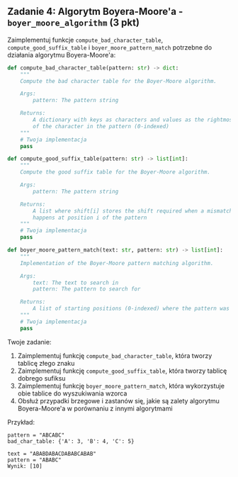 ## Zadanie 4: Algorytm Boyera-Moore'a - `boyer_moore_algorithm` (3 pkt)

Zaimplementuj funkcje `compute_bad_character_table`, `compute_good_suffix_table` i `boyer_moore_pattern_match` potrzebne do działania algorytmu Boyera-Moore'a:

```python
def compute_bad_character_table(pattern: str) -> dict:
    """
    Compute the bad character table for the Boyer-Moore algorithm.

    Args:
        pattern: The pattern string

    Returns:
        A dictionary with keys as characters and values as the rightmost position
        of the character in the pattern (0-indexed)
    """
    # Twoja implementacja
    pass

def compute_good_suffix_table(pattern: str) -> list[int]:
    """
    Compute the good suffix table for the Boyer-Moore algorithm.

    Args:
        pattern: The pattern string

    Returns:
        A list where shift[i] stores the shift required when a mismatch
        happens at position i of the pattern
    """
    # Twoja implementacja
    pass

def boyer_moore_pattern_match(text: str, pattern: str) -> list[int]:
    """
    Implementation of the Boyer-Moore pattern matching algorithm.

    Args:
        text: The text to search in
        pattern: The pattern to search for

    Returns:
        A list of starting positions (0-indexed) where the pattern was found in the text
    """
    # Twoja implementacja
    pass
```

Twoje zadanie:
1. Zaimplementuj funkcję `compute_bad_character_table`, która tworzy tablicę złego znaku
2. Zaimplementuj funkcję `compute_good_suffix_table`, która tworzy tablicę dobrego sufiksu
3. Zaimplementuj funkcję `boyer_moore_pattern_match`, która wykorzystuje obie tablice do wyszukiwania wzorca
4. Obsłuż przypadki brzegowe i zastanów się, jakie są zalety algorytmu Boyera-Moore'a w porównaniu z innymi algorytmami

Przykład:
```
pattern = "ABCABC"
bad_char_table: {'A': 3, 'B': 4, 'C': 5}

text = "ABABDABACDABABCABAB"
pattern = "ABABC"
Wynik: [10]
```
